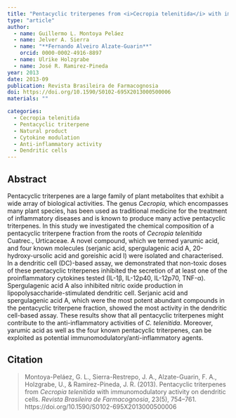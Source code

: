 ```yaml
---
title: "Pentacyclic triterpenes from <i>Cecropia telenitida</i> with immunomodulatory activity on dendritic cells"
type: "article"
author:
  - name: Guillermo L. Montoya Peláez
  - name: Jelver A. Sierra
  - name: "**Fernando Alveiro Alzate-Guarin**"
    orcid: 0000-0002-4916-8897
  - name: Ulrike Holzgrabe
  - name: José R. Ramirez-Pineda
year: 2013
date: 2013-09
publication: Revista Brasileira de Farmacognosia
doi: https://doi.org/10.1590/S0102-695X2013000500006
materials: ""

categories:
  - Cecropia telenitida
  - Pentacyclic triterpene
  - Natural product
  - Cytokine modulation
  - Anti-inflammatory activity
  - Dendritic cells
---
```


## Abstract

Pentacyclic triterpenes are a large family of plant metabolites that exhibit a wide array of biological activities. The genus *Cecropia,* which encompasses many plant species, has been used as traditional medicine for the treatment of inflammatory diseases and is known to produce many active pentacyclic triterpenes. In this study we investigated the chemical composition of a pentacyclic triterpene fraction from the roots of *Cecropia telenitida* Cuatrec., Urticaceae. A novel compound, which we termed yarumic acid, and four known molecules (serjanic acid, spergulagenic acid A, 20-hydroxy-ursolic acid and goreishic acid I) were isolated and characterised. In a dendritic cell (DC)-based assay, we demonstrated that non-toxic doses of these pentacyclic triterpenes inhibited the secretion of at least one of the proinflammatory cytokines tested (IL-1β, IL-12p40, IL-12p70, TNF-α). Spergulagenic acid A also inhibited nitric oxide production in lipopolysaccharide-stimulated dendritic cell. Serjanic acid and spergulagenic acid A, which were the most potent abundant compounds in the pentacyclic triterpene fraction, showed the most activity in the dendritic cell-based assay. These results show that all pentacyclic triterpenes might contribute to the anti-inflammatory activities of *C. telenitida*. Moreover, yarumic acid as well as the four known pentacyclic triterpenes, can be exploited as potential immunomodulatory/anti-inflammatory agents.

## Citation

> Montoya-Peláez, G. L., Sierra-Restrepo, J. A., Alzate-Guarin, F. A., Holzgrabe, U., & Ramirez-Pineda, J. R. (2013). Pentacyclic triterpenes from *Cecropia telenitida* with immunomodulatory activity on dendritic cells. *Revista Brasileira de Farmacognosia*, 23(5), 754--761. https://doi.org/10.1590/S0102-695X2013000500006
